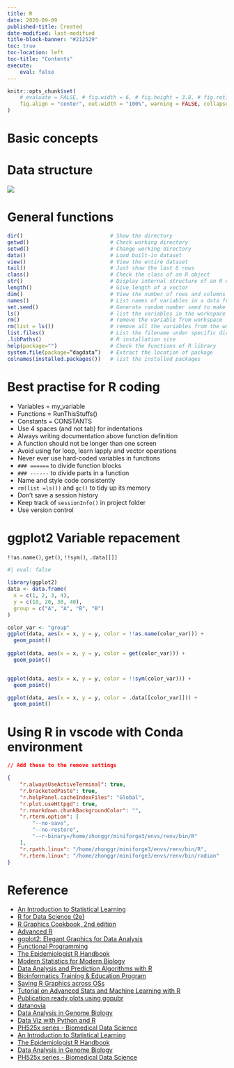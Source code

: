 ```yaml
---
title: R
date: 2020-09-09
published-title: Created
date-modified: last-modified
title-block-banner: "#212529"
toc: true
toc-location: left
toc-title: "Contents"
execute:
    eval: false
---
```


```r
knitr::opts_chunk$set(
    # evaluate = FALSE, # fig.width = 6, # fig.height = 3.8, # fig.retina = 3,
    fig.align = "center", out.width = "100%", warning = FALSE, collapse = TRUE
)
```

# Basic concepts

# Data structure

![](R_data_structure.png)

# General functions

```r
dir()                            # Show the directory
getwd()                          # Check working directory
setwd()                          # Change working directory
data()                           # Load built-in dataset
view()                           # View the entire dataset
tail()                           # Just show the last 6 rows
class()                          # Check the class of an R object
str()                            # Display internal structure of an R object
length()                         # Give length of a vector
dim()                            # View the number of rows and columns of a matrix or a data frame
names()                          # List names of variables in a data frame
set.seed()                       # Generate random number seed to make sure the results do not change.
ls()                             # list the variables in the workspace
rm()                             # remove the variable from workspace
rm(list = ls())                  # remove all the variables from the workspace
list.files()                     # List the filename under specific directory
.libPaths()                      # R installation site
help(package="")                 # Check the functions of R library
system.file(package=“dagdata”)   # Extract the location of package
colnames(installed.packages())   # list the installed packages
```

# Best practise for R coding

- Variables = my_variable
- Functions = RunThisStuffs()
- Constants = CONSTANTS
- Use 4 spaces (and not tab) for indentations
- Always writing documentation above function definition
- A function should not be longer than one screen
- Avoid using for loop, learn lapply and vector operations
- Never ever use hard-coded variables in functions
- `### ======` to divide function blocks
- `### ------` to divide parts in a function
- Name and style code consistently
- `rm(list =ls())` and `gc()` to tidy up its memory
- Don't save a session history
- Keep track of `sessionInfo()` in project folder
- Use version control

# ggplot2 Variable repacement

`!!as.name()`, `get()`, `!!sym()`, `.data[[]]`

```r
#| eval: false

library(ggplot2)
data <- data.frame(
  x = c(1, 2, 3, 4),
  y = c(10, 20, 30, 40),
  group = c("A", "A", "B", "B")
)

color_var <- "group"
ggplot(data, aes(x = x, y = y, color = !!as.name(color_var))) +
  geom_point()
  
ggplot(data, aes(x = x, y = y, color = get(color_var))) +
  geom_point()


ggplot(data, aes(x = x, y = y, color = !!sym(color_var))) +
  geom_point()

ggplot(data, aes(x = x, y = y, color = .data[[color_var]])) +
  geom_point()

```
# Using R in vscode with Conda environment

```json
// Add these to the remove settings

{
    "r.alwaysUseActiveTerminal": true,
    "r.bracketedPaste": true,
    "r.helpPanel.cacheIndexFiles": "Global",
    "r.plot.useHttpgd": true,
    "r.rmarkdown.chunkBackgroundColor": "",
    "r.rterm.option": [
        "--no-save",
        "--no-restore",
        "--r-binary=/home/zhonggr/miniforge3/envs/renv/bin/R"
    ],
    "r.rpath.linux": "/home/zhonggr/miniforge3/envs/renv/bin/R",
    "r.rterm.linux": "/home/zhonggr/miniforge3/envs/renv/bin/radian"
}
```
# Reference

- [An Introduction to Statistical Learning](https://www.statlearning.com/)
- [R for Data Science (2e)](https://r4ds.hadley.nz/)
- [R Graphics Cookbook, 2nd edition](https://r-graphics.org/)
- [Advanced R](https://adv-r.hadley.nz/)
- [ggplot2: Elegant Graphics for Data Analysis](https://ggplot2-book.org/)
- [Functional Programming](https://dcl-prog.stanford.edu/)
- [The Epidemiologist R Handbook](https://epirhandbook.com/en/)
- [Modern Statistics for Modern Biology](https://web.stanford.edu/class/bios221/book/)
- [Data Analysis and Prediction Algorithms with R](http://rafalab.dfci.harvard.edu/dsbook/)
- [Bioinformatics Training & Education Program](https://bioinformatics.ccr.cancer.gov/btep/)
- [Saving R Graphics across OSs](https://www.jumpingrivers.com/blog/r-graphics-cairo-png-pdf-saving/)
- [Tutorial on Advanced Stats and Machine Learning with R](http://r-statistics.co/)
- [Publication ready plots using ggpubr](https://jeweljohnsonj.github.io/jeweljohnson.github.io/project7.html)
- [datanovia](https://www.datanovia.com/en/)
- [Data Analysis in Genome Biology](https://girke.bioinformatics.ucr.edu/GEN242/)
- [Data Viz with Python and R](https://datavizpyr.com/category/r/)
- [PH525x series - Biomedical Data Science](http://genomicsclass.github.io/book/)
- [An Introduction to Statistical Learning](https://www.statlearning.com/)
- [The Epidemiologist R Handbook](https://epirhandbook.com/en/index.html)
- [Data Analysis in Genome Biology](https://girke.bioinformatics.ucr.edu/GEN242/)
- [PH525x series - Biomedical Data Science](http://genomicsclass.github.io/book/)
